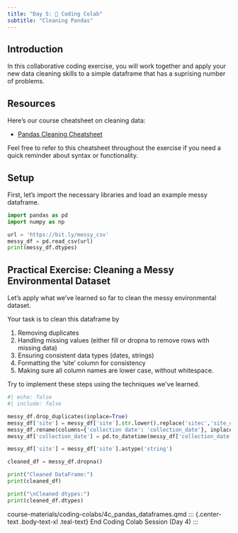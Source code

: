 ```yaml
---
title: "Day 5: 🙌 Coding Colab"
subtitle: "Cleaning Pandas"
---
```


## Introduction

In this collaborative coding exercise, you will work together and apply your new data cleaning skills to a simple dataframe that has a suprising number of problems. 

## Resources

Here's our course cheatsheet on cleaning data:

- [Pandas Cleaning Cheatsheet](../cheatsheets/data_cleaning.qmd)

Feel free to refer to this cheatsheet throughout the exercise if you need a quick reminder about syntax or functionality.

## Setup

First, let's import the necessary libraries and load an example messy dataframe.

```python
import pandas as pd
import numpy as np

url = 'https://bit.ly/messy_csv'
messy_df = pd.read_csv(url)
print(messy_df.dtypes)
```


## Practical Exercise: Cleaning a Messy Environmental Dataset

Let's apply what we've learned so far to clean the messy environmental dataset. 

Your task is to clean this dataframe by

1. Removing duplicates
2. Handling missing values (either fill or dropna to remove rows with missing data)
3. Ensuring consistent data types (dates, strings)
4. Formatting the 'site' column for consistency
5. Making sure all column names are lower case, without whitespace.

Try to implement these steps using the techniques we've learned.

```python
#| echo: false
#| include: false

messy_df.drop_duplicates(inplace=True)
messy_df['site'] = messy_df['site'].str.lower().replace('sitec','site_c')
messy_df.rename(columns={'collection date': 'collection_date'}, inplace=True)
messy_df['collection_date'] = pd.to_datetime(messy_df['collection_date'])

messy_df['site'] = messy_df['site'].astype('string')

cleaned_df = messy_df.dropna()

print("Cleaned DataFrame:")
print(cleaned_df)

print("\nCleaned dtypes:")
print(cleaned_df.dtypes)
```

course-materials/coding-colabs/4c_pandas_dataframes.qmd
::: {.center-text .body-text-xl .teal-text}
End Coding Colab Session (Day 4)
:::

